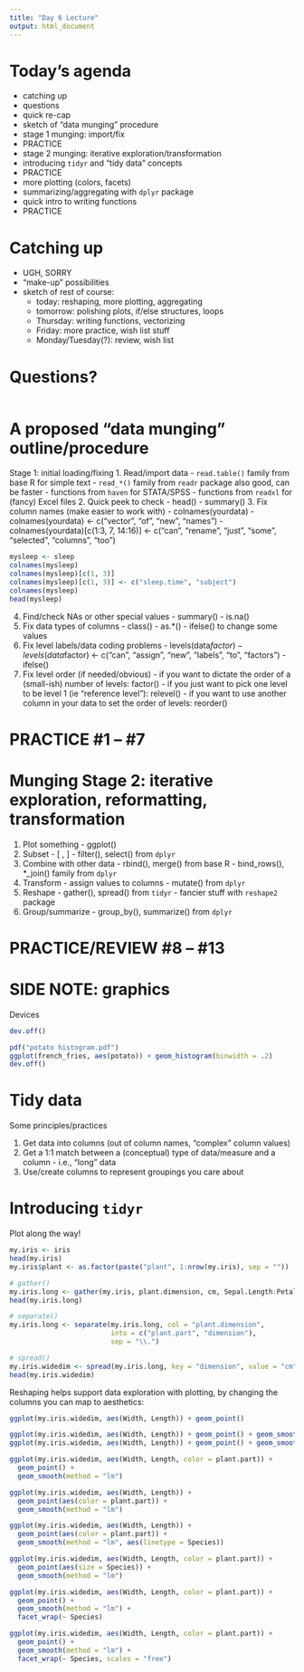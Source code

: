 ```yaml
---
title: "Day 6 Lecture"
output: html_document
---
```


# Today's agenda

  - catching up
  - questions
  - quick re-cap
  - sketch of "data munging" procedure
  - stage 1 munging: import/fix
  - PRACTICE
  - stage 2 munging: iterative exploration/transformation
  - introducing `tidyr` and "tidy data" concepts
  - PRACTICE
  - more plotting (colors, facets)
  - summarizing/aggregating with `dplyr` package
  - quick intro to writing functions
  - PRACTICE

# Catching up

  - UGH, SORRY
  - "make-up" possibilities
  - sketch of rest of course:
    - today: reshaping, more plotting, aggregating
    - tomorrow: polishing plots, if/else structures, loops
    - Thursday: writing functions, vectorizing
    - Friday: more practice, wish list stuff
    - Monday/Tuesday(?): review, wish list
    
# Questions?

```r

```

# A proposed "data munging" outline/procedure

Stage 1: initial loading/fixing
  1. Read/import data
    - `read.table()` family from base R for simple text
    - `read_*()` family from `readr` package also good, can be faster
    - functions from `haven` for STATA/SPSS
    - functions from `readxl` for (fancy) Excel files
  2. Quick peek to check
    - head()
    - summary()
  3. Fix column names (make easier to work with)
    - colnames(yourdata)
    - colnames(yourdata) <- c("vector", "of", "new", "names")
    - colnames(yourdata)[c(1:3, 7, 14:16)] <- c("can", "rename", "just", "some", "selected", "columns", "too")
    
```r
mysleep <- sleep
colnames(mysleep)
colnames(mysleep)[c(1, 3)]
colnames(mysleep)[c(1, 3)] <- c("sleep.time", "subject")
colnames(mysleep)
head(mysleep)
```
    
    
  4. Find/check NAs or other special values
    - summary()
    - is.na()
  5. Fix data types of columns
    - class() 
    - as.*()
    - ifelse() to change some values
  6. Fix level labels/data coding problems
    - levels(data$factor)
    - levels(data$factor) <- c("can", "assign", "new", "labels", "to", "factors")
    - ifelse()
  7. Fix level order (if needed/obvious)
    - if you want to dictate the order of a (small-ish) number of levels: factor()
    - if you just want to pick one level to be level 1 (ie "reference level"): relevel()
    - if you want to use another column in your data to set the order of levels: reorder()

# PRACTICE #1 -- #7

# Munging Stage 2: iterative exploration, reformatting, transformation

  1. Plot something
    - ggplot()
  2. Subset
    - [ , ]
    - filter(), select() from `dplyr`
  3. Combine with other data
    - rbind(), merge() from base R
    - bind_rows(), *_join() family from `dplyr`
  4. Transform
    - assign values to columns
    - mutate() from `dplyr`
  5. Reshape
    - gather(), spread() from `tidyr`
    - fancier stuff with `reshape2` package
  6. Group/summarize
    - group_by(), summarize() from `dplyr`

# PRACTICE/REVIEW #8 -- #13

# SIDE NOTE: graphics

Devices

```r
dev.off()

pdf("potato histogram.pdf")
ggplot(french_fries, aes(potato)) + geom_histogram(binwidth = .2)
dev.off()

```


# Tidy data

Some principles/practices

  1. Get data into columns (out of column names, "complex" column values)
  2. Get a 1:1 match between a (conceptual) type of data/measure and a column
    - i.e., "long" data
  3. Use/create columns to represent groupings you care about

# Introducing `tidyr`

Plot along the way!

```r
my.iris <- iris
head(my.iris)
my.iris$plant <- as.factor(paste("plant", 1:nrow(my.iris), sep = ""))

# gather()
my.iris.long <- gather(my.iris, plant.dimension, cm, Sepal.Length:Petal.Width)
head(my.iris.long)

# separate()
my.iris.long <- separate(my.iris.long, col = "plant.dimension",
                         into = c("plant.part", "dimension"),
                         sep = "\\.")

# spread()
my.iris.widedim <- spread(my.iris.long, key = "dimension", value = "cm")
head(my.iris.widedim)
```

Reshaping helps support data exploration with plotting, by changing the columns you can map to aesthetics:

```r
ggplot(my.iris.widedim, aes(Width, Length)) + geom_point()

ggplot(my.iris.widedim, aes(Width, Length)) + geom_point() + geom_smooth()
ggplot(my.iris.widedim, aes(Width, Length)) + geom_point() + geom_smooth(method = "lm")

ggplot(my.iris.widedim, aes(Width, Length, color = plant.part)) +
  geom_point() +
  geom_smooth(method = "lm")

ggplot(my.iris.widedim, aes(Width, Length)) +
  geom_point(aes(color = plant.part)) +
  geom_smooth(method = "lm")

ggplot(my.iris.widedim, aes(Width, Length)) +
  geom_point(aes(color = plant.part)) +
  geom_smooth(method = "lm", aes(linetype = Species))

ggplot(my.iris.widedim, aes(Width, Length, color = plant.part)) +
  geom_point(aes(size = Species)) +
  geom_smooth(method = "lm")

ggplot(my.iris.widedim, aes(Width, Length, color = plant.part)) +
  geom_point() +
  geom_smooth(method = "lm") + 
  facet_wrap(~ Species)

ggplot(my.iris.widedim, aes(Width, Length, color = plant.part)) +
  geom_point() +
  geom_smooth(method = "lm") + 
  facet_wrap(~ Species, scales = "free")

```
